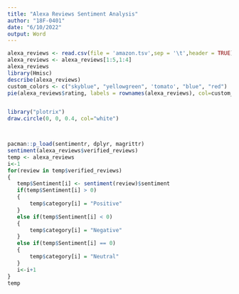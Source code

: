 ```yaml
---
title: "Alexa Reviews Sentiment Analysis"
author: "18F-0401"
date: "6/10/2022"
output: Word
---
```


```r

alexa_reviews <- read.csv(file = 'amazon.tsv',sep = '\t',header = TRUE)
alexa_reviews <- alexa_reviews[1:5,1:4]
alexa_reviews
library(Hmisc)
describe(alexa_reviews)
custom_colors <- c("skyblue", "yellowgreen", 'tomato', "blue", "red")
pie(alexa_reviews$rating, labels = rownames(alexa_reviews), col=custom_colors, main = "Alexa Reviews Ratings")


library("plotrix")
draw.circle(0, 0, 0.4, col="white")



pacman::p_load(sentimentr, dplyr, magrittr)
sentiment(alexa_reviews$verified_reviews)
temp <- alexa_reviews
i<-1
for(review in temp$verified_reviews)
{
   temp$Sentiment[i] <- sentiment(review)$sentiment
   if(temp$Sentiment[i] > 0)
   {
       temp$category[i] = "Positive"
   }
   else if(temp$Sentiment[i] < 0)
   {
       temp$category[i] = "Negative"
   }
   else if(temp$Sentiment[i] == 0)
   {
       temp$category[i] = "Neutral"
   }
   i<-i+1
}
temp

```

